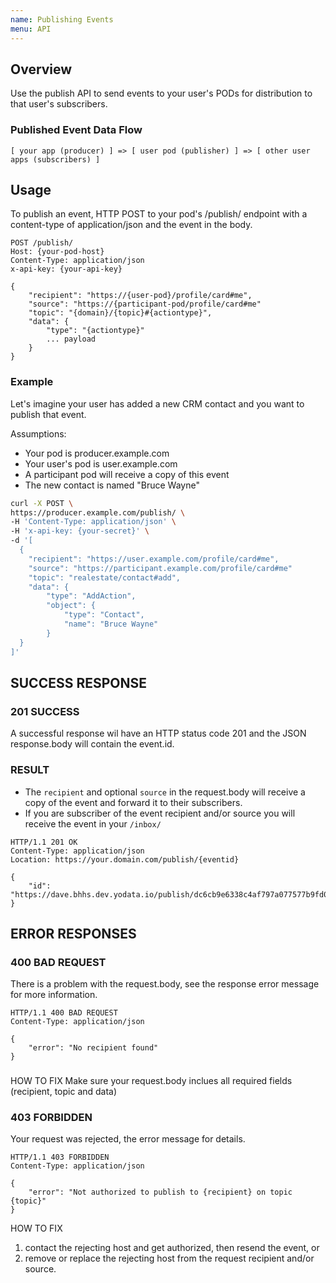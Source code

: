 ```yaml
---
name: Publishing Events
menu: API
---
```


## Overview

Use the publish API to send events to your user's PODs for distribution to that user's subscribers.

### Published Event Data Flow

```sequence
[ your app (producer) ] => [ user pod (publisher) ] => [ other user apps (subscribers) ]
```

## Usage

To publish an event, HTTP POST to your pod's /publish/ endpoint with a content-type of application/json and the event in the body.

```http
POST /publish/
Host: {your-pod-host}
Content-Type: application/json
x-api-key: {your-api-key}

{
    "recipient": "https://{user-pod}/profile/card#me",
    "source": "https://{participant-pod/profile/card#me"
    "topic": "{domain}/{topic}#{actiontype}",
    "data": {
        "type": "{actiontype}"
        ... payload
    }
}
```

### Example

Let's imagine your user has added a new CRM contact and you want to publish that event.

Assumptions:
- Your pod is producer.example.com
- Your user's pod is user.example.com
- A participant pod will receive a copy of this event
- The new contact is named "Bruce Wayne"

```sh
curl -X POST \
https://producer.example.com/publish/ \
-H 'Content-Type: application/json' \
-H 'x-api-key: {your-secret}' \
-d '[
  {
    "recipient": "https://user.example.com/profile/card#me",
    "source": "https://participant.example.com/profile/card#me"
    "topic": "realestate/contact#add",
    "data": {
        "type": "AddAction",
        "object": {
            "type": "Contact",
            "name": "Bruce Wayne"
        }
  }
]'
```

## SUCCESS RESPONSE

### 201 SUCCESS
A successful response wil have an HTTP status code 201 and the JSON response.body will contain the event.id.

### RESULT

- The `recipient` and optional  `source` in the request.body will receive a copy of the event and forward it to their subscribers.
- If you are subscriber of the event recipient and/or source you will receive the event in your `/inbox/`

```http
HTTP/1.1 201 OK
Content-Type: application/json
Location: https://your.domain.com/publish/{eventid}

{
    "id": "https://dave.bhhs.dev.yodata.io/publish/dc6cb9e6338c4af797a077577b9fd0ad"
}
```

## ERROR RESPONSES

### 400 BAD REQUEST
There is a problem with the request.body, see the response error message for more information.

```http
HTTP/1.1 400 BAD REQUEST
Content-Type: application/json

{
    "error": "No recipient found"
}
```

###
HOW TO FIX
Make sure your request.body inclues all required fields (recipient, topic and data)


### 403 FORBIDDEN
Your request was rejected, the error message for details.

```http
HTTP/1.1 403 FORBIDDEN
Content-Type: application/json

{
    "error": "Not authorized to publish to {recipient} on topic {topic}"
}
```

HOW TO FIX
1. contact the rejecting host and get authorized, then resend the event, or
2. remove or replace the rejecting host from the request recipient and/or source.
